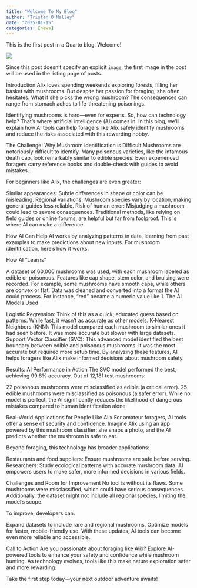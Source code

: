 ```yaml
---
title: "Welcome To My Blog"
author: "Tristan O'Malley"
date: "2025-01-15"
categories: [news]
---
```


This is the first post in a Quarto blog. Welcome!

![](thumbnail.jpg)

Since this post doesn't specify an explicit `image`, the first image in the post will be used in the listing page of posts.

Introduction
Alix loves spending weekends exploring forests, filling her basket with mushrooms. But despite her passion for foraging, she often hesitates. What if she picks the wrong mushroom? The consequences can range from stomach aches to life-threatening poisonings.

Identifying mushrooms is hard—even for experts. So, how can technology help? That’s where artificial intelligence (AI) comes in. In this blog, we’ll explain how AI tools can help foragers like Alix safely identify mushrooms and reduce the risks associated with this rewarding hobby.

The Challenge: Why Mushroom Identification is Difficult
Mushrooms are notoriously difficult to identify. Many poisonous varieties, like the infamous death cap, look remarkably similar to edible species. Even experienced foragers carry reference books and double-check with guides to avoid mistakes.

For beginners like Alix, the challenges are even greater:

Similar appearances: Subtle differences in shape or color can be misleading.
Regional variations: Mushroom species vary by location, making general guides less reliable.
Risk of human error: Misjudging a mushroom could lead to severe consequences.
Traditional methods, like relying on field guides or online forums, are helpful but far from foolproof. This is where AI can make a difference.

How AI Can Help
AI works by analyzing patterns in data, learning from past examples to make predictions about new inputs. For mushroom identification, here’s how it works:

How AI "Learns"

A dataset of 60,000 mushrooms was used, with each mushroom labeled as edible or poisonous.
Features like cap shape, stem color, and bruising were recorded. For example, some mushrooms have smooth caps, while others are convex or flat.
Data was cleaned and converted into a format the AI could process. For instance, "red" became a numeric value like 1.
The AI Models Used

Logistic Regression: Think of this as a quick, educated guess based on patterns. While fast, it wasn’t as accurate as other models.
K-Nearest Neighbors (KNN): This model compared each mushroom to similar ones it had seen before. It was more accurate but slower with large datasets.
Support Vector Classifier (SVC): This advanced model identified the best boundary between edible and poisonous mushrooms. It was the most accurate but required more setup time.
By analyzing these features, AI helps foragers like Alix make informed decisions about mushroom safety.

Results: AI Performance in Action
The SVC model performed the best, achieving 99.6% accuracy. Out of 12,181 test mushrooms:

22 poisonous mushrooms were misclassified as edible (a critical error).
25 edible mushrooms were misclassified as poisonous (a safer error).
While no model is perfect, the AI significantly reduces the likelihood of dangerous mistakes compared to human identification alone.

Real-World Applications for People Like Alix
For amateur foragers, AI tools offer a sense of security and confidence. Imagine Alix using an app powered by this mushroom classifier: she snaps a photo, and the AI predicts whether the mushroom is safe to eat.

Beyond foraging, this technology has broader applications:

Restaurants and food suppliers: Ensure mushrooms are safe before serving.
Researchers: Study ecological patterns with accurate mushroom data.
AI empowers users to make safer, more informed decisions in various fields.

Challenges and Room for Improvement
No tool is without its flaws. Some mushrooms were misclassified, which could have serious consequences. Additionally, the dataset might not include all regional species, limiting the model’s scope.

To improve, developers can:

Expand datasets to include rare and regional mushrooms.
Optimize models for faster, mobile-friendly use.
With these updates, AI tools can become even more reliable and accessible.

Call to Action
Are you passionate about foraging like Alix? Explore AI-powered tools to enhance your safety and confidence while mushroom hunting. As technology evolves, tools like this make nature exploration safer and more rewarding.

Take the first step today—your next outdoor adventure awaits!

